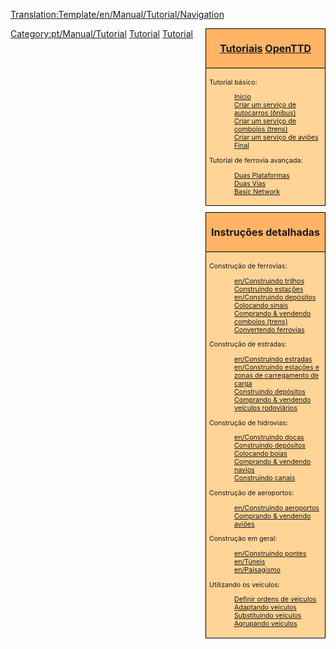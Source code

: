 <noinclude>[[Translation:Template/en/Manual/Tutorial/Navigation]]</noinclude><noinclude>
</noinclude>
<div style="float:right; padding-left:12px; background:none;">
<div style="width:180px; border:1px solid #000000; background:#ffb466; padding:5px; -moz-border-radius-topleft:5px; -moz-border-radius-topright:5px; font-size: 12pt;">
<center><strong><font size="3">[[pt/Manual/Tutorial/Tutorial|Tutoriais]] [[pt/Manual/Main Page|OpenTTD]]</font></strong></center>
</div>
<div style="width:180px;  border:1px solid black; border-top-width: 0px; background:#ffd496; padding:5px; font-size: 8pt;">

Tutorial básico:
:[[pt/Manual/Tutorial/Tutorial|Início]]
:[[pt/Manual/Tutorial/Autocarros (Ônibus)|Criar um serviço de autocarros (ônibus)]]
:[[pt/Manual/Tutorial/Comboios (Trens)|Criar um serviço de comboios (trens)]]
:[[pt/Manual/Tutorial/Aviões|Criar um serviço de aviões]]
:[[pt/Manual/Tutorial/Fim|Final]]
Tutorial de ferrovia avançada:
:[[pt/Manual/Tutorial/Duas Plataformas|Duas Plataformas]]
:[[pt/Manual/Tutorial/Duas Vias|Duas Vias]]
:[[en/Manual/Tutorial/Basic Network|Basic Network]]
</div>

<div style="width:180px; border:1px solid #000000; background:#ffb466; padding:5px; font-size: 12pt; margin-top: 10px;">
<center><strong><font size="3">Instruções detalhadas</font></strong></center>
</div>
<div style="width:180px;  border:1px solid black; border-top-width: 0px; background:#ffd496; padding:5px; -moz-border-radius-bottomleft:5px; -moz-border-radius-bottomright:8px; font-size: 8pt;">
<span style="font-weight:bold;">

Construção de ferrovias:
:[[en/Construindo trilhos]]
:[[en/Construindo estações ferroviárias|Construindo estações]]
:[[en/Construindo depósitos]]
:[[en/Construindo sinais|Colocando sinais]]
:[[en/Comprando comboios (trens)|Comprando &amp; vendendo comboios (trens)]]
:[[en/Converter trilhos|Convertendo ferrovias]]

Construção de estradas:
:[[en/Construindo estradas]]
:[[en/Construindo estações e zonas de carregamento de carga]]
:[[en/Construindo depósitos rodoviários|Construindo depósitos]]
:[[en/Comprando veículos rodoviários|Comprando &amp; vendendo veículos rodoviários]]

Construção de hidrovias:
:[[en/Construindo docas]]
:[[en/Construindo depósitos de navios|Construindo depósitos]]
:[[en/Construindo boias |Colocando boias]]
:[[en/Comprando navios|Comprando &amp; vendendo navios]]
:[[en/Construindo canais|Construindo canais]]

Construção de aeroportos:
:[[en/Construindo aeroportos]]
:[[en/Comprando aviões|Comprando &amp; vendendo aviões]]

Construção em geral:
:[[en/Construindo pontes]]
:[[en/Túneis]]
:[[en/Paisagismo]]

Utilizando os veículos:
:[[en/Ordens|Definir ordens de veículos]]
:[[en/Adaptando|Adaptando veículos]]
:[[en/Substituindo veículos|Substituindo veículos]]
:[[en/Grupos de veículos|Agrupando veículos]]

</span>
</div>
</div><includeonly>[[Category:pt/Manual/Tutorial]]</includeonly><noinclude>

[[Category:pt/Modelos|Tutorial]][[Category:pt/Navegação|Tutorial]]
</noinclude>